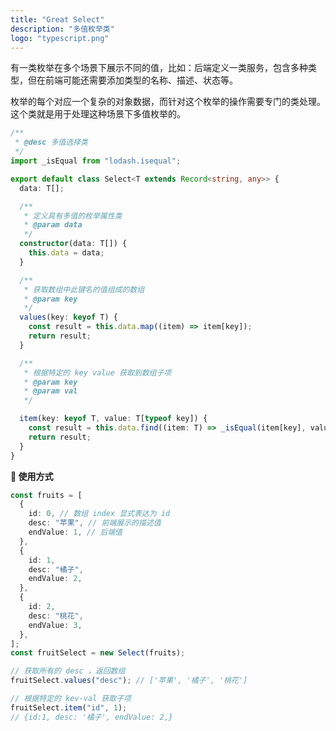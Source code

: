 ```yaml
---
title: "Great Select"
description: "多值枚举类"
logo: "typescript.png"
---
```


有一类枚举在多个场景下展示不同的值，比如：后端定义一类服务，包含多种类型，但在前端可能还需要添加类型的名称、描述、状态等。

枚举的每个对应一个复杂的对象数据，而针对这个枚举的操作需要专门的类处理。这个类就是用于处理这种场景下多值枚举的。

```ts
/**
 * @desc 多值选择类
 */
import _isEqual from "lodash.isequal";

export default class Select<T extends Record<string, any>> {
  data: T[];

  /**
   * 定义具有多值的枚举属性类
   * @param data
   */
  constructor(data: T[]) {
    this.data = data;
  }

  /**
   * 获取数组中此键名的值组成的数组
   * @param key
   */
  values(key: keyof T) {
    const result = this.data.map((item) => item[key]);
    return result;
  }

  /**
   * 根据特定的 key value 获取到数组子项
   * @param key
   * @param val
   */

  item(key: keyof T, value: T[typeof key]) {
    const result = this.data.find((item: T) => _isEqual(item[key], value));
    return result;
  }
}
```

**🐠 使用方式**

```ts
const fruits = [
  {
    id: 0, // 数组 index 显式表达为 id
    desc: "苹果", // 前端展示的描述值
    endValue: 1, // 后端值
  },
  {
    id: 1,
    desc: "橘子",
    endValue: 2,
  },
  {
    id: 2,
    desc: "桃花",
    endValue: 3,
  },
];
const fruitSelect = new Select(fruits);

// 获取所有的 desc ，返回数组
fruitSelect.values("desc"); // ['苹果', '橘子', '桃花']

// 根据特定的 kev-val 获取子项
fruitSelect.item("id", 1);
// {id:1, desc: '橘子', endValue: 2,}
```
